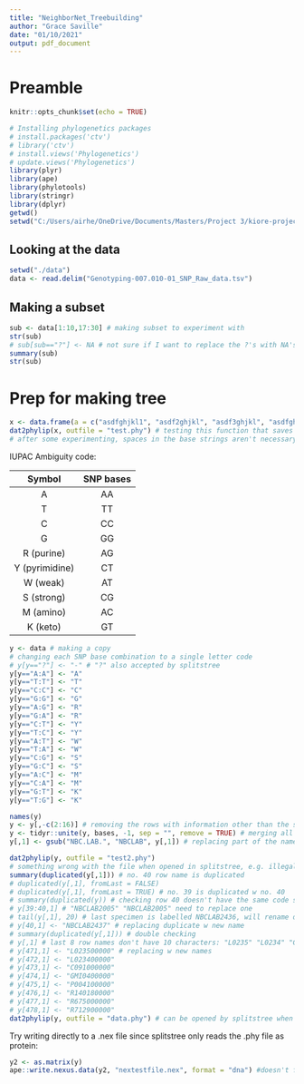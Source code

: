 ```yaml
---
title: "NeighborNet_Treebuilding"
author: "Grace Saville"
date: "01/10/2021"
output: pdf_document
---
```

# Preamble 
```r
knitr::opts_chunk$set(echo = TRUE)
```

```r
# Installing phylogenetics packages
# install.packages('ctv')
# library('ctv')
# install.views('Phylogenetics')
# update.views('Phylogenetics')
library(plyr)
library(ape)
library(phylotools)
library(stringr)
library(dplyr)
getwd()
setwd("C:/Users/airhe/OneDrive/Documents/Masters/Project 3/kiore-project")
```

## Looking at the data
```r
setwd("./data")
data <- read.delim("Genotyping-007.010-01_SNP_Raw_data.tsv")
```



## Making a subset
```r
sub <- data[1:10,17:30] # making subset to experiment with
str(sub)
# sub[sub=="?"] <- NA # not sure if I want to replace the ?'s with NA's
summary(sub)
str(sub)

```


# Prep for making tree
```r
x <- data.frame(a = c("asdfghjkl1", "asdf2ghjkl", "asdf3ghjkl", "asdfghjkl4"), b = c("CTAGTGACCCGTAG","TGACCCGTTAGAAC", "TGACTCTTTAGAAC", "TTTCACGTTGAGAC")) # dummy df
dat2phylip(x, outfile = "test.phy") # testing this function that saves phylip files
# after some experimenting, spaces in the base strings aren't necessary, but 10 character length names are needed, dashes "-" are allowed, no differentiation between upper and lower case, only letters from bases or amino acids allowed (?, e.g acdefghiklmnprstvwyz)
```
IUPAC Ambiguity code:  

|Symbol|SNP bases|
|:----:|:----:|
|A|AA|
|T|TT|
|C|CC|
|G|GG|
|R (purine)|AG|
|Y (pyrimidine)|CT|
|W (weak)|AT|
|S (strong)|CG|
|M (amino)|AC|
|K (keto)|GT|

```r
y <- data # making a copy
# changing each SNP base combination to a single letter code
# y[y=="?"] <- "-" # "?" also accepted by splitstree
y[y=="A:A"] <- "A"
y[y=="T:T"] <- "T"
y[y=="C:C"] <- "C"
y[y=="G:G"] <- "G"
y[y=="A:G"] <- "R"
y[y=="G:A"] <- "R"
y[y=="C:T"] <- "Y"
y[y=="T:C"] <- "Y"
y[y=="A:T"] <- "W"
y[y=="T:A"] <- "W"
y[y=="C:G"] <- "S"
y[y=="G:C"] <- "S"
y[y=="A:C"] <- "M"
y[y=="C:A"] <- "M"
y[y=="G:T"] <- "K"
y[y=="T:G"] <- "K"

names(y)
y <- y[,-c(2:16)] # removing the rows with information other than the species key and the code above
y <- tidyr::unite(y, bases, -1, sep = "", remove = TRUE) # merging all the base columns into one column so it can be converted easily into a phylip file,
y[,1] <- gsub("NBC.LAB.", "NBCLAB", y[,1]) # replacing part of the name of the rowname column so there is no punctuation and the names are exactly 10 characters long for the phylip file to work

dat2phylip(y, outfile = "test2.phy")
# something wrong with the file when opened in splitstree, e.g. illegal characters or two of the same specimen
summary(duplicated(y[,1])) # no. 40 row name is duplicated
# duplicated(y[,1], fromLast = FALSE)
# duplicated(y[,1], fromLast = TRUE) # no. 39 is duplicated w no. 40
# summary(duplicated(y)) # checking row 40 doesn't have the same code string as well
# y[39:40,1] # "NBCLAB2005" "NBCLAB2005" need to replace one
# tail(y[,1], 20) # last specimen is labelled NBCLAB2436, will rename duplicate 2437
# y[40,1] <- "NBCLAB2437" # replacing duplicate w new name
# summary(duplicated(y[,1])) # double checking
# y[,1] # last 8 row names don't have 10 characters: "L0235" "L0234" "C0910" "GMI-4" "P0041" "R14018" "R6750" "R7129"
# y[471,1] <- "L023500000" # replacing w new names
# y[472,1] <- "L023400000"
# y[473,1] <- "C091000000"
# y[474,1] <- "GMI0400000"
# y[475,1] <- "P004100000"
# y[476,1] <- "R140180000"
# y[477,1] <- "R675000000"
# y[478,1] <- "R712900000"
dat2phylip(y, outfile = "data.phy") # can be opened by splitstree when configured as proteins/amino acids
```

Try writing directly to a .nex file since splitstree only reads the .phy file as protein:
```r
y2 <- as.matrix(y)
ape::write.nexus.data(y2, "nextestfile.nex", format = "dna") #doesn't format correctly, try again later?
```




